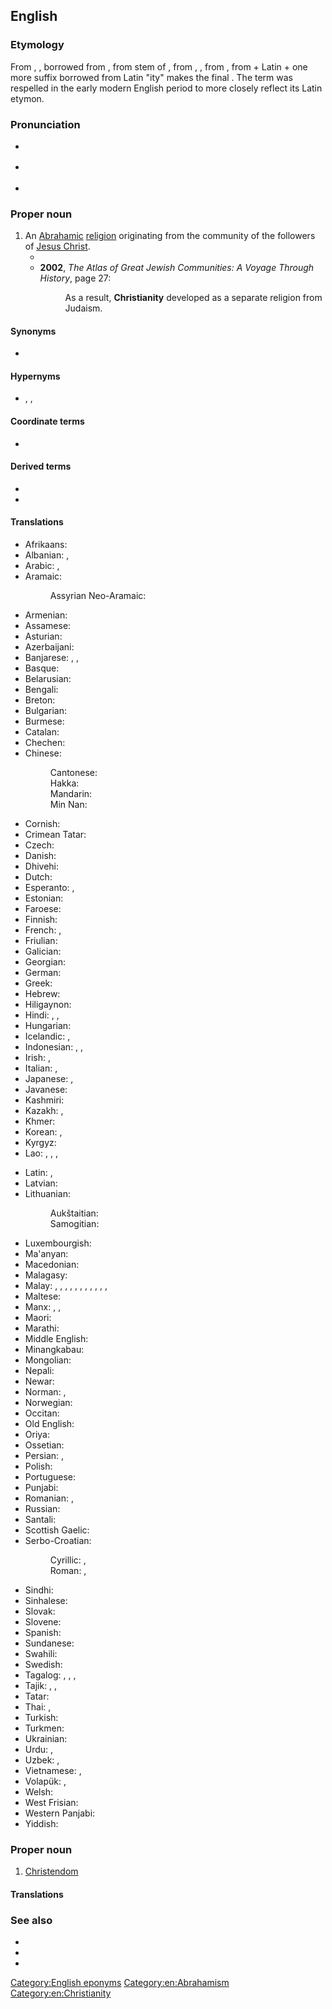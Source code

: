 ==English==

===Etymology===
From {{inh|en|enm| Cristiente}}, {{m|enm|Cristente}}, borrowed from {{bor|en|fro|crestienté}}, from {{der|en|ML.|-}} stem of {{m|la|Chrīstiānitās|}}, from {{der|en|la|christianus}}, {{m|la|Christianus}}, from {{der|en|grc|Χριστιανός}}, from {{m|grc|Χριστός||Christ, anointed one}} + Latin {{m|la|-anus||suffix for of, related to}} + one more suffix borrowed from Latin "ity" makes the final {{suffix|en|Christian|ity}}. The term was respelled in the early modern English period to more closely reflect its Latin etymon.

===Pronunciation===
* {{a|RP}} {{IPA|en|/ˌkɹɪstiˈænɪti/}}
* {{a|US}} {{IPA|en|/ˌkɹɪstʃiˈænɪti/}}
* {{audio|en|en-us-Christianity.ogg|Audio (US)}}

===Proper noun===
{{en-proper noun|-|Christianities}}

# An [[Abrahamic]] [[religion]] originating from the community of the followers of [[Jesus Christ]].
#* {{quote-book|en|year=1922|author={{w|Ben Travers}}|title={{w|A Cuckoo in the Nest}}
|chapter=4|url=http://openlibrary.org/works/OL1521052W
|passage=By some paradoxical evolution rancour and intolerance have been established in the vanguard of primitive '''Christianity'''. Mrs. Spoker, in common with many of the stricter disciples of righteousness, was as inclement in demeanour as she was cadaverous in aspect.}}
#* '''2002''', ''The Atlas of Great Jewish Communities: A Voyage Through History'', page 27:
#*: As a result, '''Christianity''' developed as a separate religion from Judaism.

====Synonyms====
* {{l|en|Christianism}} {{qualifier|uncommon}}

====Hypernyms====
* {{l|en|religion}}, {{l|en|monotheism}}, {{l|en|Abrahamism}}

====Coordinate terms====
* {{list:religions/en}}

====Derived terms====
* {{l|en|Holocaustianity}}
* {{l|en|muscular Christianity}}

====Translations====
{{trans-top|monotheistic religion}}
* Afrikaans: {{t|af|christendom}}
* Albanian: {{t|sq|krishterimi}}, {{t|sq|krishtërim}}
* Arabic: {{t+|ar|مَسِيحِيَّة|f}}, {{t|ar|نَصْرَانِيَّة|f}}
* Aramaic:
*: Assyrian Neo-Aramaic: {{t|aii|ܟܪܣܛܝܢܘܬܐ}}
* Armenian: {{t+|hy|քրիստոնեություն}}
* Assamese: {{t|as|খ্ৰীষ্টান ধৰ্ম}}
* Asturian: {{t|ast|cristianismu|m}}
* Azerbaijani: {{t|az|xristianlıq}}
* Banjarese: {{t|bjn|Kerestén}}, {{t|bjn|Keréstén}}, {{t|bjn|Nasrani}}
* Basque: {{t|eu|kristautasun}}
* Belarusian: {{t|be|хрысція́нства|n}}
* Bengali: {{t|bn|খ্রিস্ট ধর্ম}}
* Breton: {{t|br|kristeniezh|f}}
* Bulgarian: {{t|bg|христия́нство|n}}
* Burmese: {{t|my|သိက္ခါတော်ရ}}
* Catalan: {{t+|ca|cristianisme|m}}
* Chechen: {{t|ce|Керста дин}}
* Chinese:
*: Cantonese: {{t|yue|基督教|tr=gei1 duk1 gaau3}}
*: Hakka: {{t|hak|基督教|tr=Kî-tuk-kau}}
*: Mandarin: {{t+|cmn|基督教|tr=jīdūjiào}}
*: Min Nan: {{t+|nan|基督教|tr=Ki-tok-kàu}}
* Cornish: {{t|kw|Kristoneth|m}}
* Crimean Tatar: {{t|crh|hristianlıq}}
* Czech: {{t+|cs|křesťanství|n}}
* Danish: {{t|da|kristendom|c}}
* Dhivehi: {{t|dv|މަސީހީދީން}}
* Dutch: {{t+|nl|christendom|n}}
* Esperanto: {{t|eo|kristanismo}}, {{t|eo|kristismo}}
* Estonian: {{t|et|ristiusk}}
* Faroese: {{t|fo|kristindómur|m}}
* Finnish: {{t+|fi|kristinusko}}
* French: {{t+|fr|christianisme|m}}, {{t+|fr|chrétienté|f}}
* Friulian: {{t|fur|cristianisim}}
* Galician: {{t|gl|cristianismo|m}}
* Georgian: {{t|ka|ქრისტიანობა}}
* German: {{t+|de|Christentum|n}}
* Greek: {{t+|el|χριστιανισμός|m}}
* Hebrew: {{t|he|נַצְרוּת|f|tr=natsrút}}
* Hiligaynon: {{t|hil|Kristohanon}}
* Hindi: {{t|hi|ईसाई धर्म}}, {{t|hi|ईसाइयत}}, {{t|hi|मसीही धर्म|m}}
* Hungarian: {{t+|hu|kereszténység}}
* Icelandic: {{t|is|kristindómur|m}}, {{t+|is|kristni|f}}
* Indonesian: {{t+|id|Kristen}}, {{t|id|Kekristenan}}, {{t+|id|Nasrani}}
* Irish: {{t|ga|Críostaíocht|f}}, {{t|ga|Críostúlacht|f}}
* Italian: {{t|it|cristianità|f}}, {{t+|it|cristianesimo|m}}
* Japanese: {{t+|ja|キリスト教|tr=キリストきょう, kirisuto-kyō}}, {{t+|ja|基督教|tr=キリストきょう, kirisuto-kyō}}
* Javanese: {{t|jv|Kristen}}
* Kashmiri: {{t|ks|عِیسائیت}}
* Kazakh: {{t|kk|христиандық}}, {{t+|kk|христиан діні}}
* Khmer: {{t|km|គ្រិស្តសាសនា|tr=krɨh saasnaa}}
* Korean: {{t|ko|그리스도교}}, {{t+|ko|기독교}}
* Kyrgyz: {{t|ky|машаякчылык}}
* Lao: {{t|lo|ສາດສະໜາຄະລິດ}}, {{t|lo|ສາສນາກິດ}}, {{t|lo|ຄິດສາດສະໜາ}}, {{t|lo|ສາສະໜາພະເຢຊູ}}
{{trans-mid}}
* Latin: {{t|la|Christiānismus|m}}, {{t|la|Christiānitās|f}}
* Latvian: {{t|lv|kristietība|f}}
* Lithuanian:
*: Aukštaitian: {{t+|lt|krikščionybė|f}}
*: Samogitian: {{t|sgs|krėkštiuonībė|f}}
* Luxembourgish: {{t+|lb|Chrëschtentum}}
* Ma'anyan: {{t|mhy|Karistén}}
* Macedonian: {{t|mk|христија́нство|n}}
* Malagasy: {{t+|mg|kristianisma}}
* Malay: {{t|ms|Kristian}}, {{t|ms|Masihi}}, {{t|ms|Nasrani}}, {{t|ms|Serani}}, {{t|ms|agama Kristian}}, {{t|ms|agama Masihi}}, {{t|ms|agama Nasrani}}, {{t|ms|agama Serani}}, {{t|ms|agama Kristian}}, {{t|ms|agama Masihi}}, {{t|ms|agama Nasrani}}, {{t|ms|agama Serani}}
* Maltese: {{t|mt|kristjaniżmu|m}}
* Manx: {{t|gv|Credjue Creestee|alt=yn Credjue Creestee}}, {{t|gv|Creestiaght|f}},
* Maori: {{t|mi|karaitianatanga}}
* Marathi: {{t|mr|ख्रिस्ती धर्म}}
* Middle English: {{t|enm|Cristendom}}
* Minangkabau: {{t|min|Karisten}}
* Mongolian: {{t|mn|христийн шашин}}
* Nepali: {{t|ne|ईसाई धर्म}}
* Newar: {{t|new|ख्रिस्ति धर्म}}
* Norman: {{t|nrf|Chrêtchienneté|f}} {{qualifier|Jersey}}, {{t|nrf|Cristianème}} {{qualifier|continental Normandy}}
* Norwegian: {{t+|no|kristendom}}
* Occitan: {{t|oc|cristianisme|m}}
* Old English: {{t|ang|cristendom|m}}
* Oriya: {{t|or|ଖ୍ରୀଷ୍ଟ ଧର୍ମ}}
* Ossetian: {{t|os|чырыстонад}}
* Persian: {{t+|fa|مسیحیت|tr=masihiyat}}, {{t+|fa|ترسایی|tr=tarsâyi}}
* Polish: {{t+|pl|chrześcijaństwo|n}}
* Portuguese: {{t+|pt|cristianismo|m}}
* Punjabi: {{t+|pa|ਇਸਾਈ ਧਰਮ}}
* Romanian: {{t+|ro|creștinism|n}}, {{t+|ro|creștinătate|f}}
* Russian: {{t+|ru|христиа́нство|n}}
* Santali: {{t|sat|ᱤᱥᱟᱹᱭ ᱫᱷᱚᱨᱚᱢ}}
* Scottish Gaelic: {{t|gd|Crìosdaidheachd|f}}
* Serbo-Croatian:
*: Cyrillic: {{qualifier|Bosnian|Serbian}} {{t|sh|хришћанство|n}}, {{qualifier|Croatian}} {{t|sh|кршћанство|n}}
*: Roman: {{qualifier|Bosnian|Serbian}} {{t+|sh|hrišćanstvo|n}}, {{qualifier|Croatian}} {{t+|sh|kršćanstvo|n}}
* Sindhi: {{t|sd|مسيحيت}}
* Sinhalese: {{t|si|ක්‍රිස්තියානි ආගම}}
* Slovak: {{t+|sk|kresťanstvo|n}}
* Slovene: {{t+|sl|krščanstvo|n}}
* Spanish: {{t+|es|cristianismo|m}}
* Sundanese: {{t|su|Kristen}}
* Swahili: {{t|sw|Ukristo}}
* Swedish: {{t+|sv|kristendom|c}}
* Tagalog: {{t|tl|Kakristuhan}}, {{t|tl|pagkamakakristo}}, {{t|tl|Pagkabinyagan}}, {{t|tl|Kristiyanismo}}
* Tajik: {{t|tg|дини насронӣ}}, {{t|tg|дини христианӣ}}, {{t|tg|тарсоӣ‍}}
* Tatar: {{t|tt|христианлык}}
* Thai: {{t+|th|ศาสนาคริสต์|tr=sàat-sà-năa krít}}, {{t|th|คริสต์ศาสนา|tr=krít sàat-sà-năa}}
* Turkish: {{t+|tr|Hristiyanlık}}
* Turkmen: {{t|tk|hristiýanlyk}}
* Ukrainian: {{t|uk|христия́нство|n}}
* Urdu: {{t|ur|عیسائی مذہب|m|tr=īsāī mazhab}}, {{t|ur|عیسائیت|tr=īsāiyat}}
* Uzbek: {{t+|uz|xristianlik}}, {{t|uz|masihiylik}}
* Vietnamese: {{t+|vi|Kitô giáo}}, {{t+|vi|Cơ Đốc giáo}}
* Volapük: {{t+|vo|krit}}, {{qualifier|primitive}} {{t|vo|rukrit}}
* Welsh: {{t|cy|Cristnogaeth}}
* West Frisian: {{t|fy|Kristendom}}
* Western Panjabi: {{t|pnb|مسيحيت}}
* Yiddish: {{t|yi|קריסטנטום|n}}
{{trans-bottom}}

===Proper noun===
{{en-proper noun}}

# [[Christendom]]

====Translations====
{{trans-see|Christendom}}

===See also===
* {{l|en|Christian}}
* {{projectlink|wikipedia}}
* {{l|en|Appendix:Glossary of Christianity}}

[[Category:English eponyms]]
[[Category:en:Abrahamism]]
[[Category:en:Christianity]]